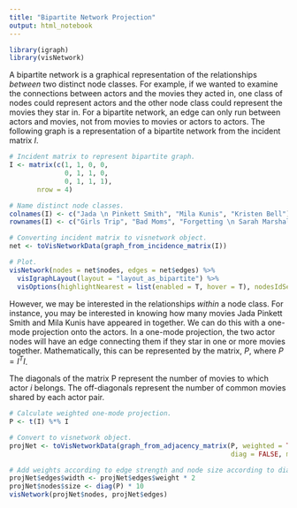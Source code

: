 ```yaml
---
title: "Bipartite Network Projection"
output: html_notebook
---
```


```r
library(igraph)
library(visNetwork)
```


A bipartite network is a graphical representation of the relationships *between* two distinct node classes. For example, if we wanted to examine the connections between actors and the movies they acted in, one class of nodes could represent actors and the other node class could represent the movies they star in. For a bipartite network, an edge can only run between actors and movies, not from movies to movies or actors to actors. The following graph is a representation of a bipartite network from the incident matrix *I*. 

```r
# Incident matrix to represent bipartite graph.
I <- matrix(c(1, 1, 0, 0,
              0, 1, 1, 0,
              0, 1, 1, 1),
       nrow = 4)

# Name distinct node classes. 
colnames(I) <- c("Jada \n Pinkett Smith", "Mila Kunis", "Kristen Bell")
rownames(I) <- c("Girls Trip", "Bad Moms", "Forgetting \n Sarah Marshall", "Frozen")

# Converting incident matrix to visnetwork object.
net <- toVisNetworkData(graph_from_incidence_matrix(I))

# Plot. 
visNetwork(nodes = net$nodes, edges = net$edges) %>% 
  visIgraphLayout(layout = "layout_as_bipartite") %>% 
  visOptions(highlightNearest = list(enabled = T, hover = T), nodesIdSelection = T)
```

However, we may be interested in the relationships *within* a node class. For instance, you may be interested in knowing how many movies Jada Pinkett Smith and Mila Kunis have appeared in together. We can do this with a one-mode projection onto the actors. In a one-mode projection, the two actor nodes will have an edge connecting them if they star in one or more movies together. Mathematically, this can be represented by the matrix, $P$, where $P = I^TI$.

The diagonals of the matrix P represent the number of movies to which actor *i* belongs. The off-diagonals represent the number of common movies shared by each actor pair.  


```r
# Calculate weighted one-mode projection.
P <- t(I) %*% I

# Convert to visnetwork object.
projNet <- toVisNetworkData(graph_from_adjacency_matrix(P, weighted = TRUE, 
                                                        diag = FALSE, mode = 'undirected'))

# Add weights according to edge strength and node size according to diagonals.
projNet$edges$width <- projNet$edges$weight * 2
projNet$nodes$size <- diag(P) * 10
visNetwork(projNet$nodes, projNet$edges)
```





















